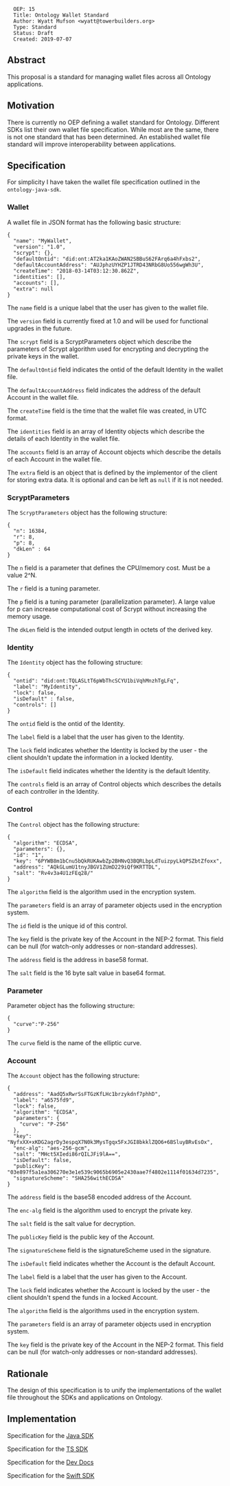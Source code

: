 <pre>
  OEP: 15
  Title: Ontology Wallet Standard
  Author: Wyatt Mufson <wyatt@towerbuilders.org>
  Type: Standard
  Status: Draft
  Created: 2019-07-07
</pre>

==Abstract==

This proposal is a standard for managing wallet files across all Ontology applications.

==Motivation==

There is currently no OEP defining a wallet standard for Ontology.
Different SDKs list their own wallet file specification.
While most are the same, there is not one standard that has been determined.
An established wallet file standard will improve interoperability between applications.

==Specification==

For simplicity I have taken the wallet file specification outlined in the <code>ontology-java-sdk</code>.

===Wallet===

A wallet file in JSON format has the following basic structure:

<pre>
{
  "name": "MyWallet",
  "version": "1.0",
  "scrypt": {},
  "defaultOntid": "did:ont:AT2ka1KAoZWAN2SBBuS62FArq6a4hFxbs2",
  "defaultAccountAddress": "AUJphzUYHZP1JTRD43NRbG8Uo556wgWh3U",
  "createTime": "2018-03-14T03:12:30.862Z",
  "identities": [],
  "accounts": [],
  "extra": null
}
</pre>

The <code>name</code> field is a unique label that the user has given to the wallet file.

The <code>version</code> field is currently fixed at 1.0 and will be used for functional upgrades in the future.

The <code>scrypt</code> field is a ScryptParameters object which describe the parameters of Scrypt algorithm used for encrypting and decrypting the private keys in the wallet.

The <code>defaultOntid</code> field indicates the ontid of the default Identity in the wallet file.

The <code>defaultAccountAddress</code> field indicates the address of the  default Account in the wallet file.

The <code>createTime</code> field is the time that the wallet file was created, in UTC format.

The <code>identities</code> field is an array of Identity objects which describe the details of each Identity in the wallet file.

The <code>accounts</code> field is an array of Account objects which describe the details of each Account in the wallet file.

The <code>extra</code> field is an object that is defined by the implementor of the client for storing extra data.
It is optional and can be left as <code>null</code> if it is not needed.

===ScryptParameters===

The <code>ScryptParameters</code> object has the following structure:

<pre>
{
  "n": 16384,
  "r": 8,
  "p": 8,
  "dkLen" : 64
}
</pre>

The <code>n</code> field is a parameter that defines the CPU/memory cost.
Must be a value 2^N.

The <code>r</code> field is a tuning parameter.

The <code>p</code> field is a tuning parameter (parallelization parameter).
A large value for p can increase computational cost of Scrypt without increasing the memory usage.

The <code>dkLen</code> field is the intended output length in octets of the derived key.

===Identity===

The <code>Identity</code> object has the following structure:

<pre>
{
  "ontid": "did:ont:TQLASLtT6pWbThcSCYU1biVqhMnzhTgLFq",
  "label": "MyIdentity",
  "lock": false,
  "isDefault" : false,
  "controls": []
}
</pre>

The <code>ontid</code> field is the ontid of the Identity.

The <code>label</code> field is a label that the user has given to the Identity.

The <code>lock</code> field indicates whether the Identity is locked by the user - the client shouldn't update the information in a locked Identity.

The <code>isDefault</code> field indicates whether the Identity is the default Identity.

The <code>controls</code> field is an array of Control objects which describes the details of each controller in the Identity.

===Control===

The <code>Control</code> object has the following structure:

<pre>
{
  "algorithm": "ECDSA",
  "parameters": {},
  "id": "1",
  "key": "6PYWB8m1bCnu5bQkRUKAwbZp2BHNvQ3BQRLbpLdTuizpyLkQPSZbtZfoxx",
  "address": "AQkGLumU1tnyJBGV1ZUmD229iQf9KRTTDL",
  "salt": "Rv4v3a4U1zFEq28/"
}
</pre>

The <code>algorithm</code> field is the algorithm used in the encryption system.

The <code>parameters</code> field is an array of parameter objects used in the encryption system.

The <code>id</code> field is the unique id of this control.

The <code>key</code> field is the private key of the Account in the NEP-2 format.
This field can be null (for watch-only addresses or non-standard addresses).

The <code>address</code> field is the address in base58 format.

The <code>salt</code> field is the 16 byte salt value in base64 format.

===Parameter===

Parameter object has the following structure:

<pre>
{
  "curve":"P-256"
}
</pre>

The <code>curve</code> field is the name of the elliptic curve.

===Account===

The <code>Account</code> object has the following structure:

<pre>
{
  "address": "AadQ5xRwrSsFTGzKfLHc1brzykdnf7phhD",
  "label": "a6575fd9",
  "lock": false,
  "algorithm": "ECDSA",
  "parameters": {
    "curve": "P-256"
  },
  "key": "NyfxXX+xKDG2agrDy3espqX7N0k3MysTgqx5FxJGI8bkklZQO6+6BSluyBRvEsOx",
  "enc-alg": "aes-256-gcm",
  "salt": "MHct5XIedi86rQILJFi9lA==",
  "isDefault": false,
  "publicKey": "03e897f5a1ea306270e3e1e539c9065b6905e2430aae7f4802e1114f01634d7235",
  "signatureScheme": "SHA256withECDSA"
}
</pre>

The <code>address</code> field is the base58 encoded address of the Account.

The <code>enc-alg</code> field is the algorithm used to encrypt the private key.

The <code>salt</code> field is the salt value for decryption.

The <code>publicKey</code> field is the public key of the Account.

The <code>signatureScheme</code> field is the signatureScheme used in the signature.

The <code>isDefault</code> field indicates whether the Account is the default Account.

The <code>label</code> field is a label that the user has given to the Account.

The <code>lock</code> field indicates whether the Account is locked by the user - the client shouldn't spend the funds in a locked Account.

The <code>algorithm</code> field is the algorithms used in the encryption system.

The <code>parameters</code> field is an array of parameter objects used in encryption system.

The <code>key</code> field is the private key of the Account in the NEP-2 format.
This field can be null (for watch-only addresses or non-standard addresses).


==Rationale==

The design of this specification is to unify the implementations of the wallet file throughout the SDKs and applications on Ontology.

==Implementation==

Specification for the [[https://github.com/ontio/ontology-java-sdk/blob/master/docs/en/Wallet_File_Specification_en.md | Java SDK]]

Specification for the [[https://github.com/ontio/ontology-ts-sdk/blob/master/docs/en/Wallet_File_Specification.md | TS SDK]]

Specification for the [[https://dev-docs.ont.io/#/docs-en/SDKs/01-wallet-file-specification | Dev Docs]]

Specification for the [[https://github.com/Ryucoin/neovm-utils/blob/master/docs/ont-wallet.md | Swift SDK]]
